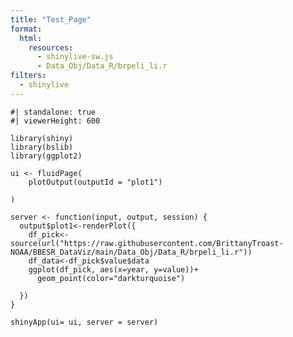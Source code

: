 ```yaml
---
title: "Test_Page"
format:
  html:
    resources: 
      - shinylive-sw.js
      - Data_Obj/Data_R/brpeli_li.r
filters:
  - shinylive
---
```


```shinylive-r
#| standalone: true
#| viewerHeight: 600

library(shiny)
library(bslib)
library(ggplot2)

ui <- fluidPage(
    plotOutput(outputId = "plot1")

)

server <- function(input, output, session) {
  output$plot1<-renderPlot({
    df_pick<-source(url("https://raw.githubusercontent.com/BrittanyTroast-NOAA/BBESR_DataViz/main/Data_Obj/Data_R/brpeli_li.r"))
    df_data<-df_pick$value$data
    ggplot(df_pick, aes(x=year, y=value))+
      geom_point(color="darkturquoise")
    
  })
}

shinyApp(ui= ui, server = server)
```




